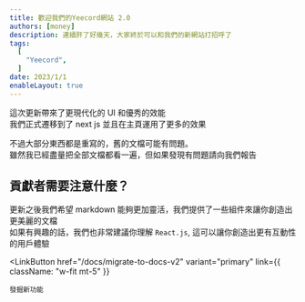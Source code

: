 ```yaml
---
title: 歡迎我們的Yeecord網站 2.0
authors: [money]
description: 連續肝了好幾天，大家終於可以和我們的新網站打招呼了
tags:
  [
	"Yeecord",
  ]
date: 2023/1/1
enableLayout: true
---
```



這次更新帶來了更現代化的 UI 和優秀的效能 <br />
我們正式遷移到了 next js 並且在主頁運用了更多的效果

不過大部分東西都是重寫的，舊的文檔可能有問題。<br/>
雖然我已經盡量把全部文檔都看一遍，但如果發現有問題請向我們報告

## 貢獻者需要注意什麼？

更新之後我們希望 markdown 能夠更加靈活，我們提供了一些組件來讓你創造出更美麗的文檔 <br />
如果有興趣的話，我們也非常建議你理解 `React.js`, 這可以讓你創造出更有互動性的用戶體驗

<LinkButton
    href="/docs/migrate-to-docs-v2"
    variant="primary"
    link={{ className: "w-fit mt-5" }}
>
    發掘新功能
</LinkButton>
